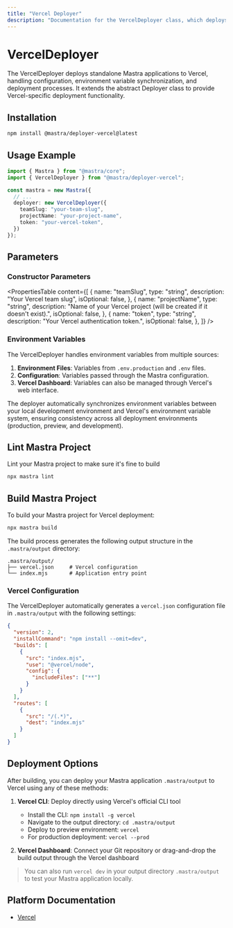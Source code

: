 ```yaml
---
title: "Vercel Deployer"
description: "Documentation for the VercelDeployer class, which deploys Mastra applications to Vercel."
---
```


# VercelDeployer

The VercelDeployer deploys standalone Mastra applications to Vercel, handling configuration, environment variable synchronization, and deployment processes. It extends the abstract Deployer class to provide Vercel-specific deployment functionality.

## Installation

```bash copy
npm install @mastra/deployer-vercel@latest
```

## Usage Example

```typescript filename="src/mastra/index.ts" showLineNumbers copy
import { Mastra } from "@mastra/core";
import { VercelDeployer } from "@mastra/deployer-vercel";

const mastra = new Mastra({
  // ...
  deployer: new VercelDeployer({
    teamSlug: "your-team-slug",
    projectName: "your-project-name",
    token: "your-vercel-token",
  })
});
```

## Parameters

### Constructor Parameters

<PropertiesTable
  content={[
    {
      name: "teamSlug",
      type: "string",
      description: "Your Vercel team slug",
      isOptional: false,
    },
    {
      name: "projectName",
      type: "string",
      description:
        "Name of your Vercel project (will be created if it doesn't exist).",
      isOptional: false,
    },
    {
      name: "token",
      type: "string",
      description: "Your Vercel authentication token.",
      isOptional: false,
    },
  ]}
/>

### Environment Variables

The VercelDeployer handles environment variables from multiple sources:

1. **Environment Files**: Variables from `.env.production` and `.env` files.
2. **Configuration**: Variables passed through the Mastra configuration.
3. **Vercel Dashboard**: Variables can also be managed through Vercel's web interface.

The deployer automatically synchronizes environment variables between your local development environment and Vercel's environment variable system, ensuring consistency across all deployment environments (production, preview, and development).

## Lint Mastra Project

Lint your Mastra project to make sure it's fine to build

```bash
npx mastra lint
```

## Build Mastra Project

To build your Mastra project for Vercel deployment:

```bash
npx mastra build
```

The build process generates the following output structure in the `.mastra/output` directory:

```
.mastra/output/
├── vercel.json     # Vercel configuration
└── index.mjs       # Application entry point
```

### Vercel Configuration

The VercelDeployer automatically generates a `vercel.json` configuration file in `.mastra/output` with the following settings:

```json
{
  "version": 2,
  "installCommand": "npm install --omit=dev",
  "builds": [
    {
      "src": "index.mjs",
      "use": "@vercel/node",
      "config": {
        "includeFiles": ["**"]
      }
    }
  ],
  "routes": [
    {
      "src": "/(.*)",
      "dest": "index.mjs"
    }
  ]
}
```

## Deployment Options

After building, you can deploy your Mastra application `.mastra/output` to Vercel using any of these methods:

1. **Vercel CLI**: Deploy directly using Vercel's official CLI tool

   - Install the CLI: `npm install -g vercel`
   - Navigate to the output directory: `cd .mastra/output`
   - Deploy to preview environment: `vercel`
   - For production deployment: `vercel --prod`

2. **Vercel Dashboard**: Connect your Git repository or drag-and-drop the build output through the Vercel dashboard

> You can also run `vercel dev` in your output directory `.mastra/output` to test your Mastra application locally.

## Platform Documentation

- [Vercel](https://vercel.com/docs)
